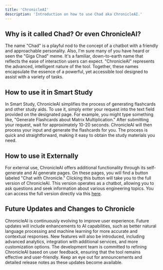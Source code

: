 ```yaml
---
title: 'ChronicleAI'
description: 'Introduction on how to use Chad aka ChronicleAI.'
---
```


## Why is it called Chad? Or even ChronicleAI?
The name "Chad" is a playful nod to the concept of a chatbot with a friendly and approachable personality. 
Also, I'm sure many of you have heard or seen the "Giga Chad" meme. It's a familiar, down-to-earth name that 
reflects the ease of interaction users can expect. "ChronicleAI" represents the advanced, intelligent nature 
of the tool. Together, these names encapsulate the essence of a powerful, yet accessible tool designed to assist
with a variety of tasks.


## How to use it in Smart Study
In Smart Study, ChronicleAI simplifies the process of generating flashcards and other study aids. To use it, simply
enter your request into the text field provided on the designated page. For example, you might type something like, 
"Generate Flashcards about Matrix Multiplication." After submitting your request, wait for approximately 10-20 seconds. 
ChronicleAI will then process your input and generate the flashcards for you. The process is quick and straightforward, 
making it easy to obtain the study materials you need.


## How to use it Externally
For external use, ChronicleAI offers additional functionality through its self-generate and AI generate pages. On these pages, 
you will find a button labeled "Chat with Chronicle." Clicking this button will take you to the full version of ChronicleAI. 
This version operates as a chatbot, allowing you to ask questions and seek information about various engineering topics. 
You can access the full version directly via this [here](https://chronicle-ai-omega.vercel.app/).


## Future Updates and Changes to Chronicle
ChronicleAI is continuously evolving to improve user experience. Future updates will include enhancements to AI capabilities, 
such as better natural language processing and machine learning for more accurate and contextual responses. New features will 
also be introduced, including advanced analytics, integration with additional services, and more customization options. The 
development team is committed to refining ChronicleAI based on user feedback, ensuring that the tool remains effective and 
user-friendly. Keep an eye out for announcements and detailed release notes as these updates become available.